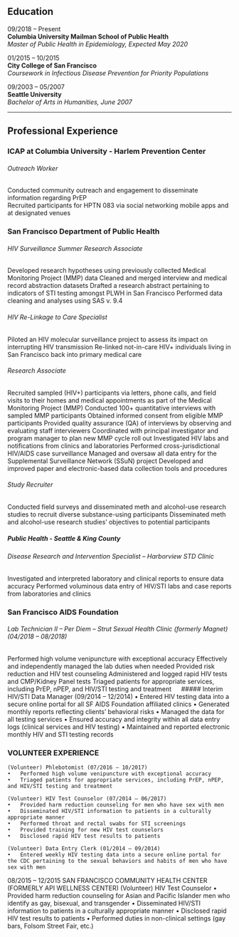 
## Education

09/2018 – Present  
**Columbia University Mailman School of Public Health**  
*Master of Public Health in Epidemiology, Expected May 2020*  

01/2015 – 10/2015  
**City College of San Francisco**  
*Coursework in Infectious Disease Prevention for Priority Populations*

09/2003 – 05/2007  
**Seattle University**  
*Bachelor of Arts in Humanities, June 2007*

***

## Professional Experience

### ICAP at Columbia University - Harlem Prevention Center

###### Outreach Worker  
Conducted community outreach and engagement to disseminate information regarding PrEP  
Recruited participants for HPTN 083 via social networking mobile apps and at designated venues  
	
### San Francisco Department of Public Health

######	HIV Surveillance Summer Research Associate
Developed research hypotheses using previously collected Medical Monitoring Project (MMP) data
Cleaned and merged interview and medical record abstraction datasets
Drafted a research abstract pertaining to indicators of STI testing amongst PLWH in San Francisco
Performed data cleaning and analyses using SAS v. 9.4
	
###### HIV Re-Linkage to Care Specialist
Piloted an HIV molecular surveillance project to assess its impact on interrupting HIV transmission
Re-linked not-in-care HIV+ individuals living in San Francisco back into primary medical care 
	
######	Research Associate
Recruited sampled (HIV+) participants via letters, phone calls, and field visits to their homes and medical appointments as part of the Medical Monitoring Project (MMP)
Conducted 100+ quantitative interviews with sampled MMP participants
Obtained informed consent from eligible MMP participants
Provided quality assurance (QA) of interviews by observing and evaluating staff interviewers
Coordinated with principal investigator and program manager to plan new MMP cycle roll out
Investigated HIV labs and notifications from clinics and laboratories
Performed cross-jurisdictional HIV/AIDS case surveillance
Managed and oversaw all data entry for the Supplemental Surveillance Network (SSuN) project
Developed and improved paper and electronic-based data collection tools and procedures
	
###### Study Recruiter
Conducted field surveys and disseminated meth and alcohol-use research studies to recruit diverse substance-using participants
Disseminated meth and alcohol-use research studies' objectives to potential participants
	
##### Public Health - Seattle & King County
###### Disease Research and Intervention Specialist – Harborview STD Clinic
Investigated and interpreted laboratory and clinical reports to ensure data accuracy
Performed voluminous data entry of HIV/STI labs and case reports from laboratories and clinics
	
### San Francisco AIDS Foundation

###### Lab Technician II – Per Diem – Strut Sexual Health Clinic (formerly Magnet) (04/2018 – 08/2018)
Performed high volume venipuncture with exceptional accuracy
Effectively and independently managed the lab duties when needed
Provided risk reduction and HIV test counseling
Administered and logged rapid HIV tests and CMP/Kidney Panel tests
Triaged patients for appropriate services, including PrEP, nPEP, and HIV/STI testing and treatment
 
##### Interim HIV/STI Data Manager (09/2014 – 12/2014)
	•	Entered HIV testing data into a secure online portal for all SF AIDS Foundation affiliated clinics
	•	Generated monthly reports reflecting clients' behavioral risks
	•	Managed the data for all testing services
	•	Ensured accuracy and integrity within all data entry logs (clinical services and HIV testing)
	•	Maintained and reported electronic monthly HIV and STI testing records

### VOLUNTEER EXPERIENCE  

	(Volunteer) Phlebotomist (07/2016 – 10/2017)
	•	Performed high volume venipuncture with exceptional accuracy
	•	Triaged patients for appropriate services, including PrEP, nPEP, and HIV/STI testing and treatment
	
	(Volunteer) HIV Test Counselor (07/2014 – 06/2017)
	•	Provided harm reduction counseling for men who have sex with men
	•	Disseminated HIV/STI information to patients in a culturally appropriate manner
	•	Performed throat and rectal swabs for STI screenings
	•	Provided training for new HIV test counselors
	•	Disclosed rapid HIV test results to patients
	
	(Volunteer) Data Entry Clerk (01/2014 – 09/2014)
	•	Entered weekly HIV testing data into a secure online portal for the CDC pertaining to the sexual behaviors and habits of men who have sex with men
	
08/2015 – 12/2015	SAN FRANCISCO COMMUNITY HEALTH CENTER (FORMERLY API WELLNESS CENTER)
	(Volunteer) HIV Test Counselor
	•	Provided harm reduction counseling for Asian and Pacific Islander men who identify as gay, bisexual, and transgender
	•	Disseminated HIV/STI information to patients in a culturally appropriate manner
	•	Disclosed rapid HIV test results to patients
	•	Performed duties in non-clinical settings (gay bars, Folsom Street Fair, etc.)
